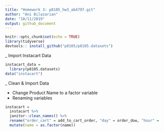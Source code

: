 ```yaml
---
title: "Homework 3: p8105_hw3_ab4797.git"
author: "Ani Bilazarian"
date: "10/11/2019"
output: github_document
---
```


```r
knitr::opts_chunk$set(echo = TRUE)
library(tidyverse)
devtools:: install_github("p8105/p8105.datasets")
```

_ Import Instacart Data
```r
instacart_data = 
  library(p8105.datasets)
data("instacart") 
```

_ Clean & Import Data 

* Change Product Name to a factor variable
* Renaming variables

```r
instacart = 
  instacart %>% 
  janitor::clean_names() %>% 
  rename("order_cart" = add_to_cart_order, "day" = order_dow, "hour" = order_hour_of_day, "name" = product_name) %>% 
  mutate(name = as.factor(name))
```
















